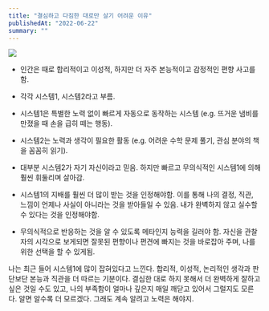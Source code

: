 ```yaml
---
title: "결심하고 다짐한 대로만 살기 어려운 이유"
publishedAt: "2022-06-22"
summary: ""
---
```


![](https://media.disquiet.io/images/makerlog/090dee690f1eae3bbe5f98a316076275ab5c7676710ec1d14b0fa39bf603448e)

-   인간은 때로 합리적이고 이성적, 하지만 더 자주 본능적이고 감정적인 편향 사고를 함.

-   각각 시스템1, 시스템2라고 부름.

-   시스템1은 특별한 노력 없이 빠르게 자동으로 동작하는 시스템 (e.g. 뜨거운 냄비를 만졌을 때 손을 급히 떼는 행동).

-   시스템2는 노력과 생각이 필요한 활동 (e.g. 어려운 수학 문제 풀기, 관심 분야의 책을 꼼꼼히 읽기).

-   대부분 시스템2가 자기 자신이라고 믿음. 하지만 빠르고 무의식적인 시스템1에 의해 훨씬 휘둘리며 살아감.

-   시스템1의 지배를 훨씬 더 많이 받는 것을 인정해야함. 이를 통해 나의 결정, 직관, 느낌이 언제나 사실이 아니라는 것을 받아들일 수 있음. 내가 완벽하지 않고 실수할 수 있다는 것을 인정해야함.

-   무의식적으로 반응하는 것을 알 수 있도록 메타인지 능력을 길러야 함. 자신을 관찰자의 시각으로 보게되면 잘못된 편향이나 편견에 빠지는 것을 바로잡아 주며, 나를 위한 선택을 할 수 있게됨.

나는 최근 들어 시스템1에 많이 잡혀있다고 느낀다. 합리적, 이성적, 논리적인 생각과 판단보단 본능과 직관을 더 따르는 기분이다. 결심한 대로 하지 못해서 더 완벽하게 잘하고 싶은 것일 수도 있고, 나의 부족함이 얼마나 깊은지 매일 깨닫고 있어서 그럴지도 모른다. 알면 알수록 더 모르겠다. 그래도 계속 알려고 노력은 해야지.
